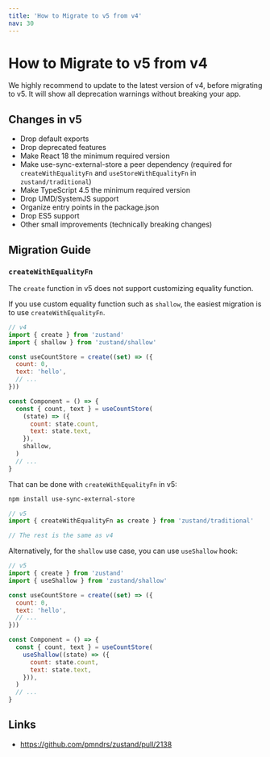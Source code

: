 ```yaml
---
title: 'How to Migrate to v5 from v4'
nav: 30
---
```


# How to Migrate to v5 from v4

We highly recommend to update to the latest version of v4, before migrating to v5. It will show all deprecation warnings without breaking your app.

## Changes in v5

- Drop default exports
- Drop deprecated features
- Make React 18 the minimum required version
- Make use-sync-external-store a peer dependency (required for `createWithEqualityFn` and `useStoreWithEqualityFn` in `zustand/traditional`)
- Make TypeScript 4.5 the minimum required version
- Drop UMD/SystemJS support
- Organize entry points in the package.json
- Drop ES5 support
- Other small improvements (technically breaking changes)

## Migration Guide

### `createWithEqualityFn`

The `create` function in v5 does not support customizing equality function.

If you use custom equality function such as `shallow`,
the easiest migration is to use `createWithEqualityFn`.

```js
// v4
import { create } from 'zustand'
import { shallow } from 'zustand/shallow'

const useCountStore = create((set) => ({
  count: 0,
  text: 'hello',
  // ...
}))

const Component = () => {
  const { count, text } = useCountStore(
    (state) => ({
      count: state.count,
      text: state.text,
    }),
    shallow,
  )
  // ...
}
```

That can be done with `createWithEqualityFn` in v5:

```bash
npm install use-sync-external-store
```

```js
// v5
import { createWithEqualityFn as create } from 'zustand/traditional'

// The rest is the same as v4
```

Alternatively, for the `shallow` use case, you can use `useShallow` hook:

```js
// v5
import { create } from 'zustand'
import { useShallow } from 'zustand/shallow'

const useCountStore = create((set) => ({
  count: 0,
  text: 'hello',
  // ...
}))

const Component = () => {
  const { count, text } = useCountStore(
    useShallow((state) => ({
      count: state.count,
      text: state.text,
    })),
  )
  // ...
}
```

## Links

- https://github.com/pmndrs/zustand/pull/2138

